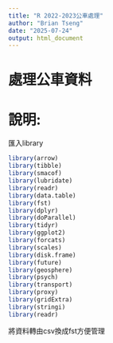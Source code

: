 ```yaml
---
title: "R 2022-2023公車處理"
author: "Brian Tseng"
date: "2025-07-24"
output: html_document
---
```

# 處理公車資料
# 說明:

匯入library
```r
library(arrow)
library(tibble)
library(smacof)
library(lubridate)
library(readr)
library(data.table)
library(fst)
library(dplyr)
library(doParallel)
library(tidyr)
library(ggplot2)
library(forcats)
library(scales)
library(disk.frame)
library(future)
library(geosphere)
library(psych)
library(transport)
library(proxy) 
library(gridExtra)
library(stringi)
library(readr)
```

將資料轉由csv換成fst方便管理
